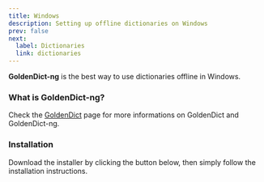 ```yaml
---
title: Windows
description: Setting up offline dictionaries on Windows
prev: false
next:
  label: Dictionaries
  link: dictionaries
---
```



**GoldenDict-ng** is the best way to use dictionaries offline in Windows.

### What is GoldenDict-ng?

Check the [GoldenDict](../../goldendict/what-is-it) page for more informations on GoldenDict and GoldenDict-ng.

### Installation

Download the installer by clicking the button below, then simply follow the installation instructions.

<LinkCard
  href="https://github.com/xiaoyifang/goldendict-ng/releases/download/v23.09.10-WhiteDew.54c8bd56/5.15.2-GoldenDict-ng-Installer.exe"
  title="Download"
/>